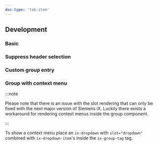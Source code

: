 ```yaml
---
doc-type: 'tab-item'
---
```





## Development

### Basic

<GroupPlayground height="16rem" />

### Suppress header selection

<GroupHeaderSuppressedPlayground height="16rem" />

### Custom group entry

<GroupCustomEntryPlayground height="16rem" />

### Group with context menu

:::note

Please note that there is an issue with the slot rendering that can only be fixed with the next major version of Siemens iX.
Luckily there exists a workaround for rendering context menus inside the group component.

:::

To show a context menu place an `ix-dropdown` with `slot="dropdown"` combined with `ix-dropdown-item`'s inside the `ix-group-tag` tag.

<GroupContextMenuPlayground height="16rem" />

<PropsApi />
<ItemPropsApi />
